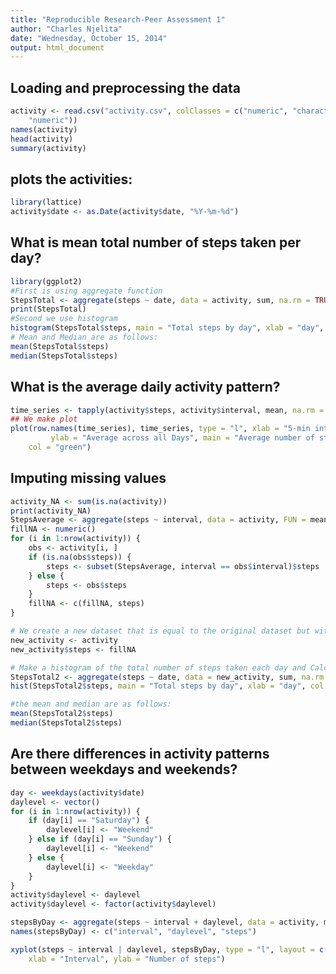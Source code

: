 ```yaml
---
title: "Reproducible Research-Peer Assessment 1"
author: "Charles Njelita"
date: "Wednesday, October 15, 2014"
output: html_document
---
```


## Loading and preprocessing the data
```r
activity <- read.csv("activity.csv", colClasses = c("numeric", "character", 
    "numeric"))
names(activity)
head(activity)
summary(activity)

```

## plots the activities:
```r
library(lattice)
activity$date <- as.Date(activity$date, "%Y-%m-%d")
```

## What is mean total number of steps taken per day?

```r
library(ggplot2)
#First is using aggregate function
StepsTotal <- aggregate(steps ~ date, data = activity, sum, na.rm = TRUE)
print(StepsTotal)
#Second we use histogram
histogram(StepsTotal$steps, main = "Total steps by day", xlab = "day", col = "green")
# Mean and Median are as follows:
mean(StepsTotal$steps)
median(StepsTotal$steps)
```

## What is the average daily activity pattern?
```r
time_series <- tapply(activity$steps, activity$interval, mean, na.rm = TRUE)
## We make plot
plot(row.names(time_series), time_series, type = "l", xlab = "5-min interval", 
         ylab = "Average across all Days", main = "Average number of steps taken", 
    col = "green")
```

## Imputing missing values
```r
activity_NA <- sum(is.na(activity))
print(activity_NA)
StepsAverage <- aggregate(steps ~ interval, data = activity, FUN = mean)
fillNA <- numeric()
for (i in 1:nrow(activity)) {
    obs <- activity[i, ]
    if (is.na(obs$steps)) {
        steps <- subset(StepsAverage, interval == obs$interval)$steps
    } else {
        steps <- obs$steps
    }
    fillNA <- c(fillNA, steps)
}

# We create a new dataset that is equal to the original dataset but with the missing data filled in.
new_activity <- activity
new_activity$steps <- fillNA

# Make a histogram of the total number of steps taken each day and Calculate and report. 
StepsTotal2 <- aggregate(steps ~ date, data = new_activity, sum, na.rm = TRUE)
hist(StepsTotal2$steps, main = "Total steps by day", xlab = "day", col = "green")

#the mean and median are as follows:
mean(StepsTotal2$steps)
median(StepsTotal2$steps)
```

## Are there differences in activity patterns between weekdays and weekends?
```r
day <- weekdays(activity$date)
daylevel <- vector()
for (i in 1:nrow(activity)) {
    if (day[i] == "Saturday") {
        daylevel[i] <- "Weekend"
    } else if (day[i] == "Sunday") {
        daylevel[i] <- "Weekend"
    } else {
        daylevel[i] <- "Weekday"
    }
}
activity$daylevel <- daylevel
activity$daylevel <- factor(activity$daylevel)

stepsByDay <- aggregate(steps ~ interval + daylevel, data = activity, mean)
names(stepsByDay) <- c("interval", "daylevel", "steps")
```

```r
xyplot(steps ~ interval | daylevel, stepsByDay, type = "l", layout = c(1, 2), 
    xlab = "Interval", ylab = "Number of steps")
```



